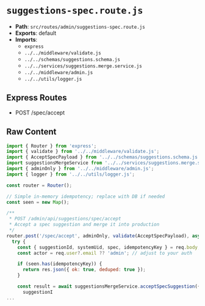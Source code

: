 # `suggestions-spec.route.js`

- **Path**: `src/routes/admin/suggestions-spec.route.js`
- **Exports**: default
- **Imports**:
  - `express`
  - `../../middleware/validate.js`
  - `../../schemas/suggestions.schema.js`
  - `../../services/suggestions.merge.service.js`
  - `../../middleware/admin.js`
  - `../../utils/logger.js`

## Express Routes
- POST /spec/accept

## Raw Content

```js
import { Router } from 'express';
import { validate } from '../../middleware/validate.js';
import { AcceptSpecPayload } from '../../schemas/suggestions.schema.js';
import suggestionsMergeService from '../../services/suggestions.merge.service.js';
import { adminOnly } from '../../middleware/admin.js';
import { logger } from '../../utils/logger.js';

const router = Router();

// Simple in-memory idempotency; replace with DB if needed
const seen = new Map();

/**
 * POST /admin/api/suggestions/spec/accept
 * Accept a spec suggestion and merge it into production
 */
router.post('/spec/accept', adminOnly, validate(AcceptSpecPayload), async (req, res, next) => {
  try {
    const { suggestionId, systemUid, spec, idempotencyKey } = req.body;
    const actor = req.user?.email ?? 'admin'; // adjust to your auth

    if (seen.has(idempotencyKey)) {
      return res.json({ ok: true, deduped: true });
    }

    const result = await suggestionsMergeService.acceptSpecSuggestion({ 
      suggestionI
...
```
